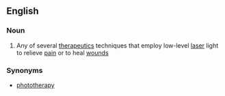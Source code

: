 ==English==

===Noun===
{{wikipedia}}
{{en-noun|-}}

#{{medicine}} Any of several [[therapeutic]]s techniques that employ low-level [[laser]] light to relieve [[pain]] or to heal [[wound]]s

===Synonyms===
*[[phototherapy]]